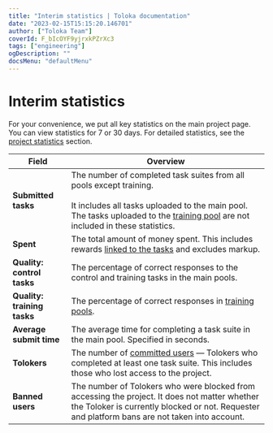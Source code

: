```yaml
---
title: "Interim statistics | Toloka documentation"
date: "2023-02-15T15:15:20.146701"
author: ["Toloka Team"]
coverId: F_bIcOYF9yjrxkPZrXc3
tags: ["engineering"]
ogDescription: ""
docsMenu: "defaultMenu"
---
```



# Interim statistics

For your convenience, we put all key statistics on the main project page. You can view statistics for 7 or 30 days. For detailed statistics, see the [project statistics](/docs-new/guide/project-statistic) section.

Field | Overview
----- | -----
**Submitted tasks** | The number of completed task suites from all pools except training.<br/><br/>It includes all tasks uploaded to the main pool. The tasks uploaded to the [training pool](/docs-new/guide/train) are not included in these statistics.
**Spent** | The total amount of money spent. This includes rewards [linked to the tasks](/docs-new/guide/bonus#bonus-task) and excludes markup.
**Quality: control tasks** | The percentage of correct responses to the control and training tasks in the main pools.
**Quality: training tasks** | The percentage of correct responses in [training pools](/docs-new/guide/train).
**Average submit time** | The average time for completing a task suite in the main pool. Specified in seconds.
**Tolokers** | The number of [committed users](/docs-new/guide/project-statistic#submitted-in-pool) — Tolokers who completed at least one task suite. This includes those who lost access to the project.
**Banned users** | The number of Tolokers who were blocked from accessing the project. It does not matter whether the Toloker is currently blocked or not. Requester and platform bans are not taken into account.

<ContactGuideSupport/>
